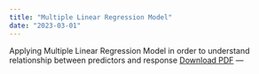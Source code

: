```yaml
---
title: "Multiple Linear Regression Model"
date: "2023-03-01"
---
```


Applying Multiple Linear Regression Model in order to understand relationship between predictors and response
[Download PDF](linear-regression-model.pdf)
---
